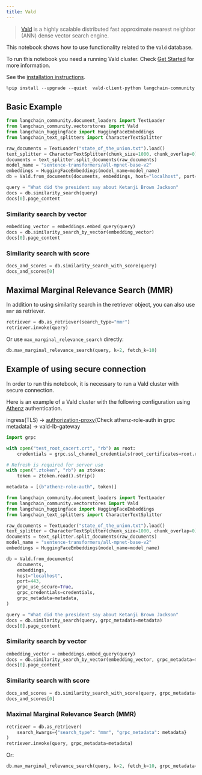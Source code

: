 ```yaml
---
title: Vald
---
```


> [Vald](https://github.com/vdaas/vald) is a highly scalable distributed fast approximate nearest neighbor (ANN) dense vector search engine.

This notebook shows how to use functionality related to the `Vald` database.

To run this notebook you need a running Vald cluster.
Check [Get Started](https://github.com/vdaas/vald#get-started) for more information.

See the [installation instructions](https://github.com/vdaas/vald-client-python#install).


```python
%pip install --upgrade --quiet  vald-client-python langchain-community
```

## Basic Example


```python
from langchain_community.document_loaders import TextLoader
from langchain_community.vectorstores import Vald
from langchain_huggingface import HuggingFaceEmbeddings
from langchain_text_splitters import CharacterTextSplitter

raw_documents = TextLoader("state_of_the_union.txt").load()
text_splitter = CharacterTextSplitter(chunk_size=1000, chunk_overlap=0)
documents = text_splitter.split_documents(raw_documents)
model_name = "sentence-transformers/all-mpnet-base-v2"
embeddings = HuggingFaceEmbeddings(model_name=model_name)
db = Vald.from_documents(documents, embeddings, host="localhost", port=8080)
```


```python
query = "What did the president say about Ketanji Brown Jackson"
docs = db.similarity_search(query)
docs[0].page_content
```

### Similarity search by vector


```python
embedding_vector = embeddings.embed_query(query)
docs = db.similarity_search_by_vector(embedding_vector)
docs[0].page_content
```

### Similarity search with score


```python
docs_and_scores = db.similarity_search_with_score(query)
docs_and_scores[0]
```

## Maximal Marginal Relevance Search (MMR)

In addition to using similarity search in the retriever object, you can also use `mmr` as retriever.


```python
retriever = db.as_retriever(search_type="mmr")
retriever.invoke(query)
```

Or use `max_marginal_relevance_search` directly:


```python
db.max_marginal_relevance_search(query, k=2, fetch_k=10)
```

## Example of using secure connection
In order to run this notebook, it is necessary to run a Vald cluster with secure connection.

Here is an example of a Vald cluster with the following configuration using [Athenz](https://github.com/AthenZ/athenz) authentication.

ingress(TLS) -> [authorization-proxy](https://github.com/AthenZ/authorization-proxy)(Check athenz-role-auth in grpc metadata) -> vald-lb-gateway


```python
import grpc

with open("test_root_cacert.crt", "rb") as root:
    credentials = grpc.ssl_channel_credentials(root_certificates=root.read())

# Refresh is required for server use
with open(".ztoken", "rb") as ztoken:
    token = ztoken.read().strip()

metadata = [(b"athenz-role-auth", token)]
```


```python
from langchain_community.document_loaders import TextLoader
from langchain_community.vectorstores import Vald
from langchain_huggingface import HuggingFaceEmbeddings
from langchain_text_splitters import CharacterTextSplitter

raw_documents = TextLoader("state_of_the_union.txt").load()
text_splitter = CharacterTextSplitter(chunk_size=1000, chunk_overlap=0)
documents = text_splitter.split_documents(raw_documents)
model_name = "sentence-transformers/all-mpnet-base-v2"
embeddings = HuggingFaceEmbeddings(model_name=model_name)

db = Vald.from_documents(
    documents,
    embeddings,
    host="localhost",
    port=443,
    grpc_use_secure=True,
    grpc_credentials=credentials,
    grpc_metadata=metadata,
)
```


```python
query = "What did the president say about Ketanji Brown Jackson"
docs = db.similarity_search(query, grpc_metadata=metadata)
docs[0].page_content
```

### Similarity search by vector


```python
embedding_vector = embeddings.embed_query(query)
docs = db.similarity_search_by_vector(embedding_vector, grpc_metadata=metadata)
docs[0].page_content
```

### Similarity search with score


```python
docs_and_scores = db.similarity_search_with_score(query, grpc_metadata=metadata)
docs_and_scores[0]
```

### Maximal Marginal Relevance Search (MMR)


```python
retriever = db.as_retriever(
    search_kwargs={"search_type": "mmr", "grpc_metadata": metadata}
)
retriever.invoke(query, grpc_metadata=metadata)
```

Or:


```python
db.max_marginal_relevance_search(query, k=2, fetch_k=10, grpc_metadata=metadata)
```
